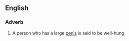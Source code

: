 ==English==

===Adverb===
{{en-noun|-}}

# A person who has a large [[penis]] is said to be well-hung